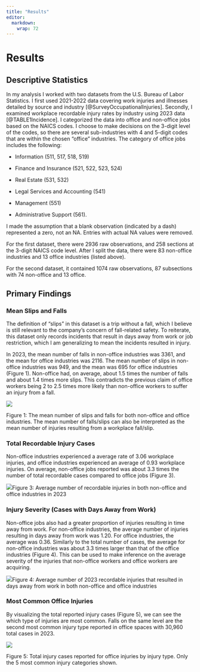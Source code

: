```yaml
---
title: "Results"
editor: 
  markdown: 
    wrap: 72
---
```


# Results

## Descriptive Statistics

In my analysis I worked with two datasets from the U.S. Bureau of Labor
Statistics. I first used 2021-2022 data covering work injuries and
illnesses detailed by source and industry [@SurveyOccupationalInjuries].
Secondly, I examined workplace recordable injury rates by industry using
2023 data [@TABLE1Incidence]. I categorized the data into office and
non-office jobs based on the NAICS codes. I choose to make decisions on
the 3-digit level of the codes, so there are several sub-industries with
4 and 5-digit codes that are within the chosen "office" industries. The
category of office jobs includes the following:

-   Information (511, 517, 518, 519)

-   Finance and Insurance (521, 522, 523, 524)

-   Real Estate (531, 532)

-   Legal Services and Accounting (541)

-   Management (551)

-   Administrative Support (561).

I made the assumption that a blank observation (indicated by a dash)
represented a zero, not an NA. Entries with actual NA values were
removed.

For the first dataset, there were 2936 raw observations, and 258
sections at the 3-digit NAICS code level. After I split the data, there
were 83 non-office industries and 13 office industries (listed above).

For the second dataset, it contained 1074 raw observations, 87
subsections with 74 non-office and 13 office.

## Primary Findings

### Mean Slips and Falls

The definition of "slips" in this dataset is a trip without a fall,
which I believe is still relevant to the company's concern of
fall-related safety. To reiterate, this dataset only records incidents
that result in days away from work or job restriction, which I am
generalizing to mean the incidents resulted in injury.

In 2023, the mean number of falls in non-office industries was 3361, and
the mean for office industries was 2116. The mean number of slips in
non-office industries was 949, and the mean was 695 for office
industries (Figure 1). Non-office had, on average, about 1.5 times the
number of falls and about 1.4 times more slips. This contradicts the
previous claim of office workers being 2 to 2.5 times more likely than
non-office workers to suffer an injury from a fall.

![](images/clipboard-3063715368.png)

Figure 1: The mean number of slips and falls for both non-office and
office industries. The mean number of falls/slips can also be
interpreted as the mean number of injuries resulting from a workplace
fall/slip.

### Total Recordable Injury Cases

Non-office industries experienced a average rate of 3.06 workplace
injuries, and office industries experienced an average of 0.93 workplace
injuries. On average, non-office jobs reported was about 3.3 times the
number of total recordable cases compared to office jobs (Figure 3).

![](images/clipboard-3366280658.png)Figure 3: Average number of
recordable injuries in both non-office and office industries in 2023

### Injury Severity (Cases with Days Away from Work)

Non-office jobs also had a greater proportion of injuries resulting in
time away from work. For non-office industries, the average number of
injuries resulting in days away from work was 1.20. For office
industries, the average was 0.36. Similarly to the total number of
cases, the average for non-office industries was about 3.3 times larger
than that of the office industries (Figure 4). This can be used to make
inference on the average severity of the injuries that non-office
workers and office workers are acquiring.

![](images/clipboard-2258917691.png)Figure 4: Average number of 2023
recordable injuries that resulted in days away from work in both
non-office and office industries

### Most Common Office Injuries

By visualizing the total reported injury cases (Figure 5), we can see
the which type of injuries are most common. Falls on the same level are
the second most common injury type reported in office spaces with 30,960
total cases in 2023.

![](images/clipboard-3688385538.png)

Figure 5: Total injury cases reported for office injuries by injury
type. Only the 5 most common injury categories shown.
